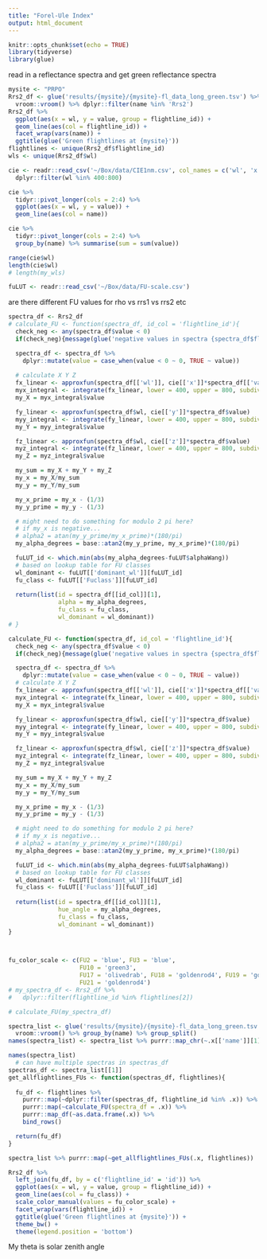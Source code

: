 ```yaml
---
title: "Forel-Ule Index"
output: html_document
---
```


```r
knitr::opts_chunk$set(echo = TRUE)
library(tidyverse)
library(glue)
```

read in a reflectance spectra and get green reflectance spectra

```r
mysite <- "PRPO"
Rrs2_df <- glue('results/{mysite}/{mysite}-fl_data_long_green.tsv') %>% 
  vroom::vroom() %>% dplyr::filter(name %in% 'Rrs2')
Rrs2_df %>% 
  ggplot(aes(x = wl, y = value, group = flightline_id)) +
  geom_line(aes(col = flightline_id)) +
  facet_wrap(vars(name)) +
  ggtitle(glue('Green flightlines at {mysite}'))
flightlines <- unique(Rrs2_df$flightline_id)
wls <- unique(Rrs2_df$wl)
```

```r
cie <- readr::read_csv('~/Box/data/CIE1nm.csv', col_names = c('wl', 'x', 'y', 'z')) %>%
  dplyr::filter(wl %in% 400:800)

cie %>%
  tidyr::pivot_longer(cols = 2:4) %>%
  ggplot(aes(x = wl, y = value)) +
  geom_line(aes(col = name))

cie %>%
  tidyr::pivot_longer(cols = 2:4) %>%
  group_by(name) %>% summarise(sum = sum(value))

range(cie$wl)
length(cie$wl)
# length(my_wls)

fuLUT <- readr::read_csv('~/Box/data/FU-scale.csv')
```

are there different FU values for rho vs rrs1 vs rrs2 etc

```r
spectra_df <- Rrs2_df
# calculate_FU <- function(spectra_df, id_col = 'flightline_id'){
  check_neg <- any(spectra_df$value < 0)
  if(check_neg){message(glue('negative values in spectra {spectra_df$flightline_id[1]} corrected to 0'))}

  spectra_df <- spectra_df %>% 
    dplyr::mutate(value = case_when(value < 0 ~ 0, TRUE ~ value))
  
  # calculate X Y Z
  fx_linear <- approxfun(spectra_df[['wl']], cie[['x']]*spectra_df[['value']])
  myx_integral <- integrate(fx_linear, lower = 400, upper = 800, subdivisions = 401)
  my_X = myx_integral$value

  fy_linear <- approxfun(spectra_df$wl, cie[['y']]*spectra_df$value)
  myy_integral <- integrate(fy_linear, lower = 400, upper = 800, subdivisions = 401)
  my_Y = myy_integral$value

  fz_linear <- approxfun(spectra_df$wl, cie[['z']]*spectra_df$value)
  myz_integral <- integrate(fz_linear, lower = 400, upper = 800, subdivisions = 401)
  my_Z = myz_integral$value

  my_sum = my_X + my_Y + my_Z
  my_x = my_X/my_sum
  my_y = my_Y/my_sum

  my_x_prime = my_x - (1/3)
  my_y_prime = my_y - (1/3)

  # might need to do something for modulo 2 pi here? 
  # if my_x is negative... 
  # alpha2 = atan(my_y_prime/my_x_prime)*(180/pi)
  my_alpha_degrees = base::atan2(my_y_prime, my_x_prime)*(180/pi)

  fuLUT_id <- which.min(abs(my_alpha_degrees-fuLUT$alphaWang))
  # based on lookup table for FU classes
  wl_dominant <- fuLUT[['dominant_wl']][fuLUT_id]
  fu_class <- fuLUT[['Fuclass']][fuLUT_id]
  
  return(list(id = spectra_df[[id_col]][1], 
              alpha = my_alpha_degrees, 
              fu_class = fu_class, 
              wl_dominant = wl_dominant))
# }

```

```r

calculate_FU <- function(spectra_df, id_col = 'flightline_id'){
  check_neg <- any(spectra_df$value < 0)
  if(check_neg){message(glue('negative values in spectra {spectra_df$flightline_id[1]} corrected to 0'))}

  spectra_df <- spectra_df %>% 
    dplyr::mutate(value = case_when(value < 0 ~ 0, TRUE ~ value))
  # calculate X Y Z
  fx_linear <- approxfun(spectra_df[['wl']], cie[['x']]*spectra_df[['value']])
  myx_integral <- integrate(fx_linear, lower = 400, upper = 800, subdivisions = 401)
  my_X = myx_integral$value

  fy_linear <- approxfun(spectra_df$wl, cie[['y']]*spectra_df$value)
  myy_integral <- integrate(fy_linear, lower = 400, upper = 800, subdivisions = 401)
  my_Y = myy_integral$value

  fz_linear <- approxfun(spectra_df$wl, cie[['z']]*spectra_df$value)
  myz_integral <- integrate(fz_linear, lower = 400, upper = 800, subdivisions = 401)
  my_Z = myz_integral$value

  my_sum = my_X + my_Y + my_Z
  my_x = my_X/my_sum
  my_y = my_Y/my_sum

  my_x_prime = my_x - (1/3)
  my_y_prime = my_y - (1/3)

  # might need to do something for modulo 2 pi here? 
  # if my_x is negative... 
  # alpha2 = atan(my_y_prime/my_x_prime)*(180/pi)
  my_alpha_degrees = base::atan2(my_y_prime, my_x_prime)*(180/pi)

  fuLUT_id <- which.min(abs(my_alpha_degrees-fuLUT$alphaWang))
  # based on lookup table for FU classes
  wl_dominant <- fuLUT[['dominant_wl']][fuLUT_id]
  fu_class <- fuLUT[['Fuclass']][fuLUT_id]
  
  return(list(id = spectra_df[[id_col]][1], 
              hue_angle = my_alpha_degrees, 
              fu_class = fu_class, 
              wl_dominant = wl_dominant))
}
  



```

```r
fu_color_scale <- c(FU2 = 'blue', FU3 = 'blue',
                    FU10 = 'green3', 
                    FU17 = 'olivedrab', FU18 = 'goldenrod4', FU19 = 'goldenrod4',
                    FU21 = 'goldenrod4')
# my_spectra_df <- Rrs2_df %>%
#   dplyr::filter(flightline_id %in% flightlines[2])

# calculate_FU(my_spectra_df)

spectra_list <- glue('results/{mysite}/{mysite}-fl_data_long_green.tsv') %>% 
  vroom::vroom() %>% group_by(name) %>% group_split()
names(spectra_list) <- spectra_list %>% purrr::map_chr(~.x[['name']][1])

names(spectra_list) 
  # can have multiple spectras in spectras_df
spectras_df <- spectra_list[[1]]
get_allflightlines_FUs <- function(spectras_df, flightlines){ 
  
  fu_df <- flightlines %>%
    purrr::map(~dplyr::filter(spectras_df, flightline_id %in% .x)) %>%
    purrr::map(~calculate_FU(spectra_df = .x)) %>%
    purrr::map_df(~as.data.frame(.x)) %>%
    bind_rows()

  return(fu_df)
}

spectra_list %>% purrr::map(~get_allflightlines_FUs(.x, flightlines))

Rrs2_df %>% 
  left_join(fu_df, by = c('flightline_id' = 'id')) %>%
  ggplot(aes(x = wl, y = value, group = flightline_id)) +
  geom_line(aes(col = fu_class)) +
  scale_color_manual(values = fu_color_scale) +
  facet_wrap(vars(flightline_id)) +
  ggtitle(glue('Green flightlines at {mysite}')) +
  theme_bw() +
  theme(legend.position = 'bottom')

```


My theta is solar zenith angle

